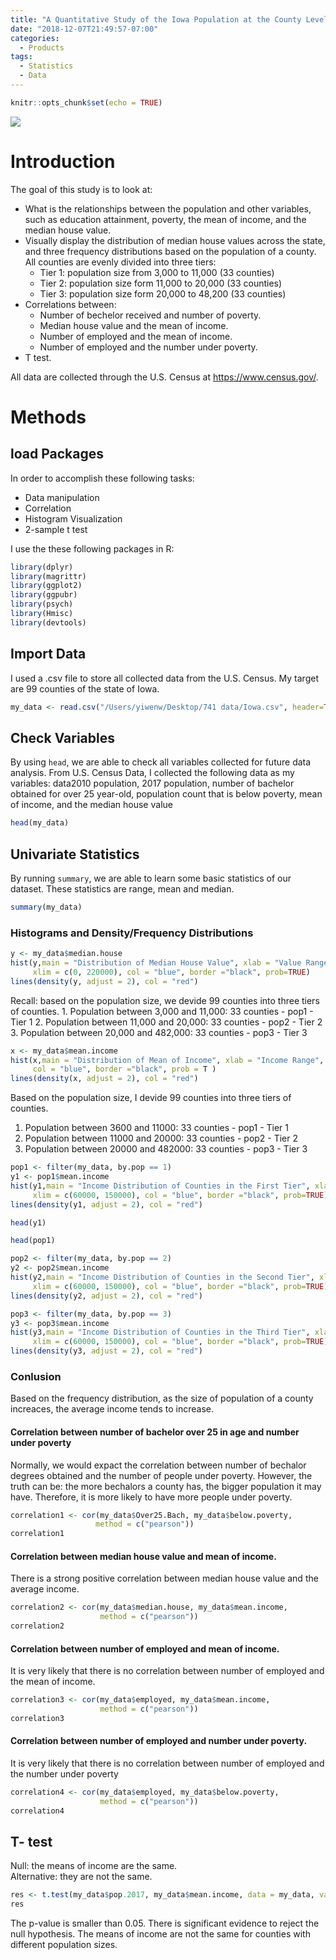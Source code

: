 ```yaml
---
title: "A Quantitative Study of the Iowa Population at the County Level"
date: "2018-12-07T21:49:57-07:00"
categories:
  - Products
tags:
  - Statistics 
  - Data 
---
```


```r
knitr::opts_chunk$set(echo = TRUE)
```


![](https://upload.wikimedia.org/wikipedia/commons/f/fc/Blank_Iowa_county_map_with_county_names.svg)


# Introduction

The goal of this study is to look at: 

* What is the relationships between the population and other variables, such as education attainment, poverty, the mean of income, and the median house value.
* Visually display the distribution of median house values across the state, and three frequency distributions based on the population of a county. All counties are evenly divided into three tiers:
    + Tier 1: population size from 3,000 to 11,000 (33 counties)
    + Tier 2: population size form 11,000 to 20,000 (33 counties)
    + Tier 3: population size form 20,000 to 48,200 (33 counties)
* Correlations between:
    + Number of bechelor received and number of poverty.
    + Median house value and the mean of income.
    + Number of employed and the mean of income.
    + Number of employed and the number under poverty.
* T test.  

All data are collected through the U.S. Census at <https://www.census.gov/>. 
    
    
# Methods



## load Packages 

In order to accomplish these following tasks: 

* Data manipulation
* Correlation
* Histogram Visualization
* 2-sample t test

I use the these following packages in R:
```r
library(dplyr)
library(magrittr)
library(ggplot2)
library(ggpubr)
library(psych)
library(Hmisc)
library(devtools)
```

## Import Data
I used a .csv file to store all collected data from the U.S. Census. My target are 99 counties of the state of Iowa.

```r
my_data <- read.csv("/Users/yiwenw/Desktop/741 data/Iowa.csv", header=TRUE, stringsAsFactors=FALSE)
```



## Check Variables 
By using `head`, we are able to check all variables collected for future data analysis. From U.S. Census Data, I collected the following data as my variables: data2010 population, 2017 population, number of bachelor obtained for over 25 year-old, population count that is below poverty, mean of income, and the median house value

```r
head(my_data)
```

## Univariate Statistics 
By running `summary`, we are able to learn some basic statistics of our dataset. These statistics are range, mean and median.

```r
summary(my_data)
```



### Histograms and Density/Frequency Distributions
```r
y <- my_data$median.house
hist(y,main = "Distribution of Median House Value", xlab = "Value Range", 
     xlim = c(0, 220000), col = "blue", border ="black", prob=TRUE)
lines(density(y, adjust = 2), col = "red")

```

Recall: based on the population size, we devide 99 counties into three tiers of counties.
1. Population between 3,000 and 11,000: 33 counties - pop1 - Tier 1
2. Population between 11,000 and 20,000: 33 counties - pop2 - Tier 2
3. Population between 20,000 and 482,000: 33 counties - pop3 - Tier 3

```r
x <- my_data$mean.income
hist(x,main = "Distribution of Mean of Income", xlab = "Income Range", 
     col = "blue", border ="black", prob = T )
lines(density(x, adjust = 2), col = "red")

```



Based on the population size, I devide 99 counties into three tiers of counties.

1. Population between 3600 and 11000: 33 counties - pop1 - Tier 1
2. Population between 11000 and 20000: 33 counties - pop2 - Tier 2
3. Population between 20000 and 482000: 33 counties - pop3 - Tier 3





```r
pop1 <- filter(my_data, by.pop == 1)
y1 <- pop1$mean.income
hist(y1,main = "Income Distribution of Counties in the First Tier", xlab = "Income Range",
     xlim = c(60000, 150000), col = "blue", border ="black", prob=TRUE)
lines(density(y1, adjust = 2), col = "red")

```
```r
head(y1)
```
```r
head(pop1)
```



```r
pop2 <- filter(my_data, by.pop == 2)
y2 <- pop2$mean.income
hist(y2,main = "Income Distribution of Counties in the Second Tier", xlab = "Income Range", 
     xlim = c(60000, 150000), col = "blue", border ="black", prob=TRUE)
lines(density(y2, adjust = 2), col = "red")

```


```r
pop3 <- filter(my_data, by.pop == 3)
y3 <- pop3$mean.income
hist(y3,main = "Income Distribution of Counties in the Third Tier", xlab = "Income Range",
     xlim = c(60000, 150000), col = "blue", border ="black", prob=TRUE)
lines(density(y3, adjust = 2), col = "red")

```
### Conlusion
Based on the frequency distribution, as the size of population of a county increaces, the average income tends to increase.

#### Correlation between number of bachelor over 25 in age and number under poverty
Normally, we would expact the correlation between number of bechalor degrees obtained and the number of people under poverty. However, the truth can be: the more bechalors a county has, the bigger population it may have. Therefore, it is more likely to have more people under poverty.

```r
correlation1 <- cor(my_data$Over25.Bach, my_data$below.poverty, 
                   method = c("pearson"))
correlation1

```
#### Correlation between median house value and mean of income.
There is a strong positive correlation between median house value and the average income. 

```r
correlation2 <- cor(my_data$median.house, my_data$mean.income, 
                    method = c("pearson"))
correlation2

```

#### Correlation between number of employed and mean of income.
It is very likely that there is no correlation between number of employed and the mean of income.

```r
correlation3 <- cor(my_data$employed, my_data$mean.income, 
                    method = c("pearson"))
correlation3

```

#### Correlation between number of employed and number under poverty.
It is very likely that there is no correlation between number of employed and the number under poverty
```r
correlation4 <- cor(my_data$employed, my_data$below.poverty, 
                    method = c("pearson"))
correlation4

```


## T- test
Null: the means of income are the same.\
Alternative: they are not the same.


```r
res <- t.test(my_data$pop.2017, my_data$mean.income, data = my_data, var.equal = TRUE)
res

```
The p-value is smaller than 0.05. There is significant evidence to reject the null hypothesis. The means of income are not the same for counties with different population sizes. 





